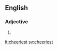 ==English==

===Adjective===
{{head|en|adjective superlative form}}

# {{en-superlative of|cheery}}

[[it:cheeriest]]
[[sv:cheeriest]]